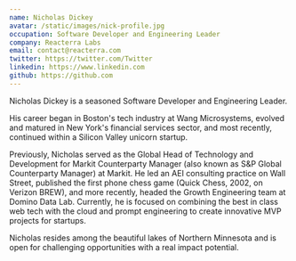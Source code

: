 ```yaml
---
name: Nicholas Dickey
avatar: /static/images/nick-profile.jpg
occupation: Software Developer and Engineering Leader
company: Reacterra Labs
email: contact@reacterra.com
twitter: https://twitter.com/Twitter
linkedin: https://www.linkedin.com
github: https://github.com
---
```


Nicholas Dickey is a seasoned Software Developer and Engineering Leader.

His career began in Boston's tech industry at Wang Microsystems, evolved and matured in New York's financial services sector, and most recently, continued within a Silicon Valley unicorn startup.

Previously, Nicholas served as the Global Head of Technology and Development for Markit Counterparty Manager (also known as S&P Global Counterparty Manager) at Markit. He led an AEI consulting practice on Wall Street, published the first phone chess game (Quick Chess, 2002, on Verizon BREW), and more recently, headed the Growth Engineering team at Domino Data Lab. Currently, he is focused on combining the best in class web tech with the cloud and prompt engineering to create innovative MVP projects for startups.

Nicholas resides among the beautiful lakes of Northern Minnesota and is open for challenging opportunities with a real impact potential.
